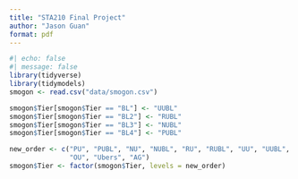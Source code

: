 ```yaml
---
title: "STA210 Final Project"
author: "Jason Guan"
format: pdf
---
```


```r
#| echo: false
#| message: false
library(tidyverse)
library(tidymodels)
smogon <- read.csv("data/smogon.csv")
```

```r
smogon$Tier[smogon$Tier == "BL"] <- "UUBL"
smogon$Tier[smogon$Tier == "BL2"] <- "RUBL"
smogon$Tier[smogon$Tier == "BL3"] <- "NUBL"
smogon$Tier[smogon$Tier == "BL4"] <- "PUBL"

new_order <- c("PU", "PUBL", "NU", "NUBL", "RU", "RUBL", "UU", "UUBL", 
               "OU", "Ubers", "AG")
smogon$Tier <- factor(smogon$Tier, levels = new_order)
```


